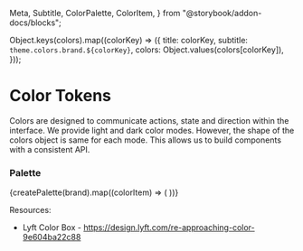   Meta,
  Subtitle,
  ColorPalette,
  ColorItem,
} from "@storybook/addon-docs/blocks";

<Meta title="Foundations/Color Tokens" />

  Object.keys(colors).map((colorKey) => ({
    title: colorKey,
    subtitle: `theme.colors.brand.${colorKey}`,
    colors: Object.values(colors[colorKey]),
  }));

# Color Tokens

<Subtitle>
  Colors are designed to communicate actions, state and direction within the
  interface. We provide light and dark color modes. However, the shape of the
  colors object is same for each mode. This allows us to build components with a
  consistent API.
</Subtitle>

### Palette

<ColorPalette>
  {createPalette(brand).map((colorItem) => (
    <ColorItem key={colorItem.title} {...colorItem} />
  ))}
</ColorPalette>

Resources:

- Lyft Color Box - https://design.lyft.com/re-approaching-color-9e604ba22c88

